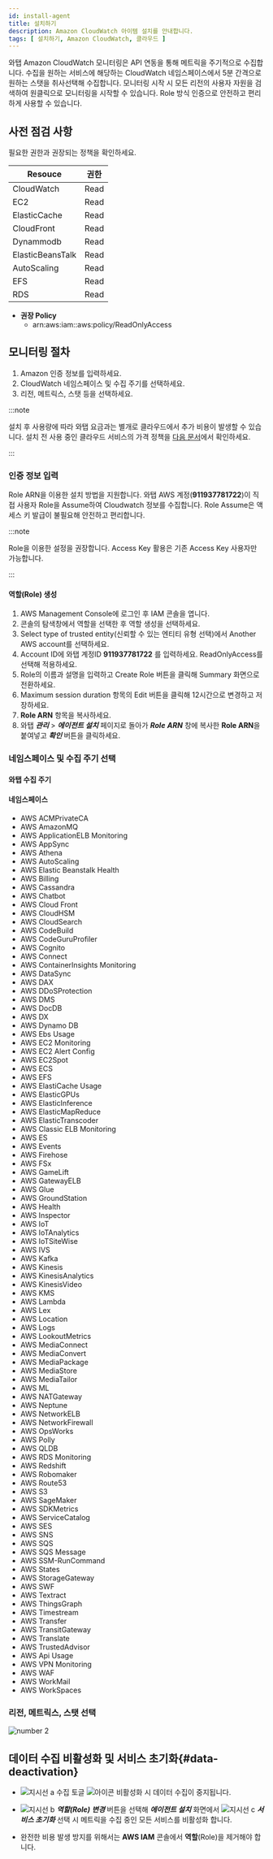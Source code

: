 ```yaml
---
id: install-agent
title: 설치하기
description: Amazon CloudWatch 아이템 설치를 안내합니다.
tags: [ 설치하기, Amazon CloudWatch, 클라우드 ]
---
```



와탭 Amazon CloudWatch 모니터링은 API 연동을 통해 메트릭을 주기적으로 수집합니다. 수집을 원하는 서비스에 해당하는 CloudWatch 네임스페이스에서 5분 간격으로 원하는 스탯을 취사선택해 수집합니다. 모니터링 시작 시 모든 리전의 사용자 자원을 검색하여 원클릭으로 모니터링을 시작할 수 있습니다. Role 방식 인증으로 안전하고 편리하게 사용할 수 있습니다. 


<Createprojectcloud />

## 사전 점검 사항

필요한 권한과 권장되는 정책을 확인하세요.

| Resouce          | 권한 |
| ---------------- | ---- |
| CloudWatch       | Read |
| EC2              | Read |
| ElasticCache     | Read |
| CloudFront       | Read |
| Dynammodb        | Read |
| ElasticBeansTalk | Read |
| AutoScaling      | Read |
| EFS              | Read |
| RDS              | Read |

* **권장 Policy**
  * arn:aws:iam::aws:policy/ReadOnlyAccess

## 모니터링 절차

1. Amazon 인증 정보를 입력하세요.
1. CloudWatch 네임스페이스 및 수집 주기를 선택하세요.
1. 리전, 메트릭스, 스탯 등을 선택하세요.

:::note

설치 후 사용량에 따라 와탭 요금과는 별개로 클라우드에서 추가 비용이 발생할 수 있습니다. 설치 전 사용 중인 클라우드 서비스의 가격 정책을 [다음 문서](https://aws.amazon.com/ko/cloudwatch/pricing/)에서 확인하세요.

:::

### 인증 정보 입력 

Role ARN을 이용한 설치 방법을 지원합니다. 와탭 AWS 계정(**911937781722**)이 직접 사용자 Role을 Assume하여 Cloudwatch 정보를 수집합니다. Role Assume은 액세스 키 발급이 불필요해 안전하고 편리합니다.

:::note

Role을 이용한 설정을 권장합니다. Access Key 활용은 기존 Access Key 사용자만 가능합니다.

:::

#### 역할(Role) 생성

<ImgLang img='cloudwatch-auth-role.png' desc='Amazon Cloudwatch - role' />

1. AWS Management Console에 로그인 후 IAM 콘솔을 엽니다.
1. 콘솔의 탐색창에서 역할을 선택한 후 역할 생성을 선택하세요.
1. Select type of trusted entity(신뢰할 수 있는 엔티티 유형 선택)에서 Another AWS account를 선택하세요.
1. Account ID에 와탭 계정ID **911937781722** 를 입력하세요. ReadOnlyAccess를 선택해 적용하세요.
1. Role의 이름과 설명을 입력하고 Create Role 버튼을 클릭해 Summary 화면으로 전환하세요.
1. Maximum session duration 항목의 Edit 버튼을 클릭해 12시간으로 변경하고 저장하세요. 
1. **Role ARN** 항목을 복사하세요.
1. 와탭 ***관리*** > ***에이전트 설치*** 페이지로 돌아가 ***Role*** ***ARN*** 창에 복사한 **Role ARN**을 붙여넣고 ***확인*** 버튼을 클릭하세요.

### 네임스페이스 및 수집 주기 선택


<Namespacecollect />

#### 와탭 수집 주기


<Collectingperiod />

#### 네임스페이스

* AWS ACMPrivateCA
* AWS AmazonMQ
* AWS ApplicationELB Monitoring
* AWS AppSync
* AWS Athena
* AWS AutoScaling
* AWS Elastic Beanstalk Health
* AWS Billing
* AWS Cassandra
* AWS Chatbot
* AWS Cloud Front
* AWS CloudHSM
* AWS CloudSearch
* AWS CodeBuild
* AWS CodeGuruProfiler
* AWS Cognito
* AWS Connect
* AWS ContainerInsights Monitoring
* AWS DataSync
* AWS DAX
* AWS DDoSProtection
* AWS DMS
* AWS DocDB
* AWS DX
* AWS Dynamo DB
* AWS Ebs Usage
* AWS EC2 Monitoring
* AWS EC2 Alert Config
* AWS EC2Spot
* AWS ECS
* AWS EFS
* AWS ElastiCache Usage
* AWS ElasticGPUs
* AWS ElasticInference
* AWS ElasticMapReduce
* AWS ElasticTranscoder
* AWS Classic ELB Monitoring
* AWS ES
* AWS Events
* AWS Firehose
* AWS FSx
* AWS GameLift
* AWS GatewayELB
* AWS Glue
* AWS GroundStation
* AWS Health
* AWS Inspector
* AWS IoT
* AWS IoTAnalytics
* AWS IoTSiteWise
* AWS IVS
* AWS Kafka
* AWS Kinesis
* AWS KinesisAnalytics
* AWS KinesisVideo
* AWS KMS
* AWS Lambda
* AWS Lex
* AWS Location
* AWS Logs
* AWS LookoutMetrics
* AWS MediaConnect
* AWS MediaConvert
* AWS MediaPackage
* AWS MediaStore
* AWS MediaTailor
* AWS ML
* AWS NATGateway
* AWS Neptune
* AWS NetworkELB
* AWS NetworkFirewall
* AWS OpsWorks
* AWS Polly
* AWS QLDB
* AWS RDS Monitoring
* AWS Redshift
* AWS Robomaker
* AWS Route53
* AWS S3
* AWS SageMaker
* AWS SDKMetrics
* AWS ServiceCatalog
* AWS SES
* AWS SNS
* AWS SQS
* AWS SQS Message
* AWS SSM-RunCommand
* AWS States
* AWS StorageGateway
* AWS SWF
* AWS Textract
* AWS ThingsGraph
* AWS Timestream
* AWS Transfer
* AWS TransitGateway
* AWS Translate
* AWS TrustedAdvisor
* AWS Api Usage
* AWS VPN Monitoring
* AWS WAF
* AWS WorkMail
* AWS WorkSpaces

### 리전, 메트릭스, 스탯 선택


![number 2](/img/number-02.png) <Regionmetricstats />

<ImgLang img='amazon_cloudwatch_setup_dialog_2nd.png' desc='Amazon Cloudwatch - Region,Metric,Stats' />

## 데이터 수집 비활성화 및 서비스 초기화{#data-deactivation}

<ImgLang img='amazon-cloudwatch-deact.png' desc='비활성화 및 서비스 초기화 sc' />

* ![지시선 a](/img/char-a.svg) 수집 토글 ![아이콘](/img/ic-toggle-off.svg) 비활성화 시 데이터 수집이 중지됩니다.

* ![지시선 b](/img/char-b.svg) ***역할(Role) 변경*** 버튼을 선택해 ***에이전트 설치*** 화면에서 ![지시선 c](/img/char-c.svg) ***서비스 초기화*** 선택 시 메트릭을 수집 중인 모든 서비스를 비활성화 합니다.

* 완전한 비용 발생 방지를 위해서는 **AWS IAM** 콘솔에서 **역할**(Role)을 제거해야 합니다.